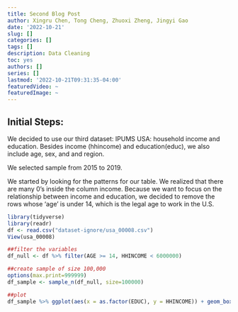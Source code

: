 ```yaml
---
title: Second Blog Post
author: Xingru Chen, Tong Cheng, Zhuoxi Zheng, Jingyi Gao
date: '2022-10-21'
slug: []
categories: []
tags: []
description: Data Cleaning
toc: yes
authors: []
series: []
lastmod: '2022-10-21T09:31:35-04:00'
featuredVideo: ~
featuredImage: ~
---
```






## Initial Steps:

We decided to use our third dataset: IPUMS USA: household income and education. Besides income (hhincome) and education(educ), we also include age, sex, and and region.

We selected sample from 2015 to 2019.

We started by looking for the patterns for our table. We realized that there are many 0’s inside the column income. Because we want to focus on the relationship between income and education, we decided to remove the rows whose ‘age’ is under 14, which is the legal age to work in the U.S.  

```r
library(tidyverse)
library(readr)
df <- read.csv("dataset-ignore/usa_00008.csv")
View(usa_00008)

##filter the variables
df_null <- df %>% filter(AGE >= 14, HHINCOME < 6000000)

##create sample of size 100,000
options(max.print=999999)
df_sample <- sample_n(df_null, size=100000)

##plot
df_sample %>% ggplot(aes(x = as.factor(EDUC), y = HHINCOME)) + geom_boxplot()

```

